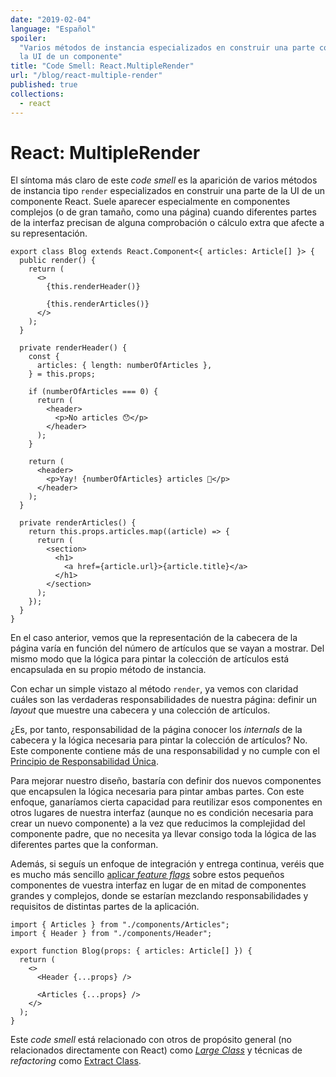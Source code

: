 ```yaml
---
date: "2019-02-04"
language: "Español"
spoiler:
  "Varios métodos de instancia especializados en construir una parte concreta de
  la UI de un componente"
title: "Code Smell: React.MultipleRender"
url: "/blog/react-multiple-render"
published: true
collections:
  - react
---
```


# React: MultipleRender

El síntoma más claro de este _code smell_ es la aparición de varios métodos de
instancia tipo `render` especializados en construir una parte de la UI de un
componente React. Suele aparecer especialmente en componentes complejos (o de
gran tamaño, como una página) cuando diferentes partes de la interfaz precisan
de alguna comprobación o cálculo extra que afecte a su representación.

```tsx
export class Blog extends React.Component<{ articles: Article[] }> {
  public render() {
    return (
      <>
        {this.renderHeader()}

        {this.renderArticles()}
      </>
    );
  }

  private renderHeader() {
    const {
      articles: { length: numberOfArticles },
    } = this.props;

    if (numberOfArticles === 0) {
      return (
        <header>
          <p>No articles 😯</p>
        </header>
      );
    }

    return (
      <header>
        <p>Yay! {numberOfArticles} articles 🎉</p>
      </header>
    );
  }

  private renderArticles() {
    return this.props.articles.map((article) => {
      return (
        <section>
          <h1>
            <a href={article.url}>{article.title}</a>
          </h1>
        </section>
      );
    });
  }
}
```

En el caso anterior, vemos que la representación de la cabecera de la página
varía en función del número de artículos que se vayan a mostrar. Del mismo modo
que la lógica para pintar la colección de artículos está encapsulada en su
propio método de instancia.

Con echar un simple vistazo al método `render`, ya vemos con claridad cuáles son
las verdaderas responsabilidades de nuestra página: definir un _layout_ que
muestre una cabecera y una colección de artículos.

¿Es, por tanto, responsabilidad de la página conocer los _internals_ de la
cabecera y la lógica necesaria para pintar la colección de artículos? No. Este
componente contiene más de una responsabilidad y no cumple con el
[Principio de Responsabilidad Única](https://en.wikipedia.org/wiki/Single_responsibility_principle).

Para mejorar nuestro diseño, bastaría con definir dos nuevos componentes que
encapsulen la lógica necesaria para pintar ambas partes. Con este enfoque,
ganaríamos cierta capacidad para reutilizar esos componentes en otros lugares de
nuestra interfaz (aunque no es condición necesaria para crear un nuevo
componente) a la vez que reducimos la complejidad del componente padre, que no
necesita ya llevar consigo toda la lógica de las diferentes partes que la
conforman.

Además, si seguís un enfoque de integración y entrega continua, veréis que es
mucho más sencillo [aplicar _feature flags_](/blog/branch-by-abstraction-react)
sobre estos pequeños componentes de vuestra interfaz en lugar de en mitad de
componentes grandes y complejos, donde se estarían mezclando responsabilidades y
requisitos de distintas partes de la aplicación.

```tsx
import { Articles } from "./components/Articles";
import { Header } from "./components/Header";

export function Blog(props: { articles: Article[] }) {
  return (
    <>
      <Header {...props} />

      <Articles {...props} />
    </>
  );
}
```

Este _code smell_ está relacionado con otros de propósito general (no
relacionados directamente con React) como
[_Large Class_](https://sourcemaking.com/refactoring/smells/large-class) y
técnicas de _refactoring_ como
[Extract Class](https://refactoring.guru/extract-class).
